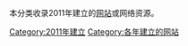 本分类收录2011年建立的[[网站|网站]]或网络资源。
{{cat topic in year| topic=建立的网站| year=2011}}

[[Category:2011年建立|Category:2011年建立]]
[[Category:各年建立的网站|Category:各年建立的网站]]